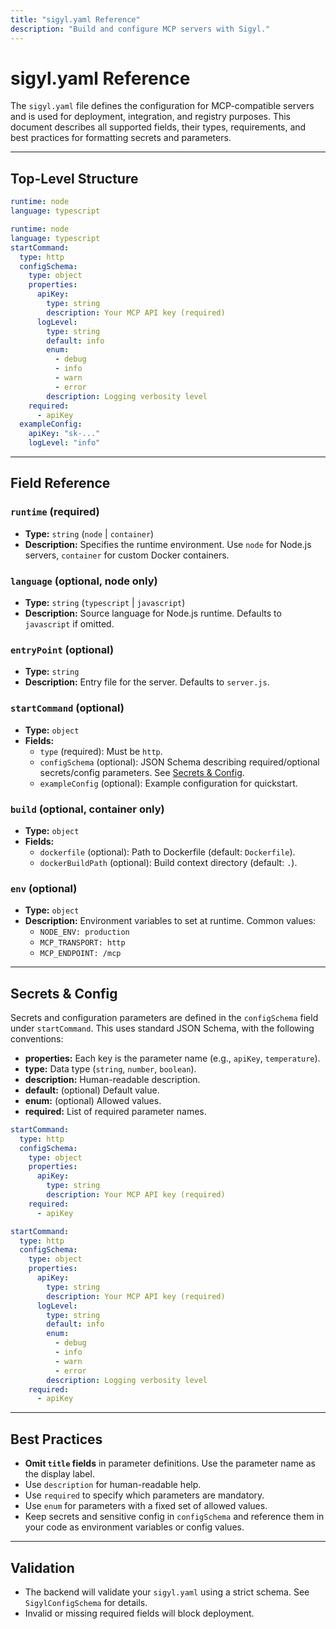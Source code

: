 ```yaml
---
title: "sigyl.yaml Reference"
description: "Build and configure MCP servers with Sigyl."
---
```


# sigyl.yaml Reference

The `sigyl.yaml` file defines the configuration for MCP-compatible servers and is used for deployment, integration, and registry purposes. This document describes all supported fields, their types, requirements, and best practices for formatting secrets and parameters.

---

## Top-Level Structure

<CodeGroup>

```yaml Required Structure
runtime: node
language: typescript
```


```yaml Expanded Secrets Configuration
runtime: node
language: typescript
startCommand:
  type: http
  configSchema:
    type: object
    properties:
      apiKey:
        type: string
        description: Your MCP API key (required)
      logLevel:
        type: string
        default: info
        enum:
          - debug
          - info
          - warn
          - error
        description: Logging verbosity level
    required:
      - apiKey
  exampleConfig:
    apiKey: "sk-..."
    logLevel: "info"
```

</CodeGroup>

---

## Field Reference

### `runtime` (required)
- **Type:** `string` (`node` | `container`)
- **Description:** Specifies the runtime environment. Use `node` for Node.js servers, `container` for custom Docker containers.

### `language` (optional, node only)
- **Type:** `string` (`typescript` | `javascript`)
- **Description:** Source language for Node.js runtime. Defaults to `javascript` if omitted.

### `entryPoint` (optional)
- **Type:** `string`
- **Description:** Entry file for the server. Defaults to `server.js`.

### `startCommand` (optional)
- **Type:** `object`
- **Fields:**
  - `type` (required): Must be `http`.
  - `configSchema` (optional): JSON Schema describing required/optional secrets/config parameters. See [Secrets & Config](#secrets--config).
  - `exampleConfig` (optional): Example configuration for quickstart.

### `build` (optional, container only)
- **Type:** `object`
- **Fields:**
  - `dockerfile` (optional): Path to Dockerfile (default: `Dockerfile`).
  - `dockerBuildPath` (optional): Build context directory (default: `.`).

### `env` (optional)
- **Type:** `object`
- **Description:** Environment variables to set at runtime. Common values:
  - `NODE_ENV: production`
  - `MCP_TRANSPORT: http`
  - `MCP_ENDPOINT: /mcp`

---

## Secrets & Config

Secrets and configuration parameters are defined in the `configSchema` field under `startCommand`. This uses standard JSON Schema, with the following conventions:

- **properties:** Each key is the parameter name (e.g., `apiKey`, `temperature`).
- **type:** Data type (`string`, `number`, `boolean`).
- **description:** Human-readable description.
- **default:** (optional) Default value.
- **enum:** (optional) Allowed values.
- **required:** List of required parameter names.

<CodeGroup>
  <CodeGroupItem title="Minimal configSchema" default>

```yaml
startCommand:
  type: http
  configSchema:
    type: object
    properties:
      apiKey:
        type: string
        description: Your MCP API key (required)
    required:
      - apiKey
```

  </CodeGroupItem>
  <CodeGroupItem title="Advanced configSchema">

```yaml
startCommand:
  type: http
  configSchema:
    type: object
    properties:
      apiKey:
        type: string
        description: Your MCP API key (required)
      logLevel:
        type: string
        default: info
        enum:
          - debug
          - info
          - warn
          - error
        description: Logging verbosity level
    required:
      - apiKey
```

  </CodeGroupItem>
</CodeGroup>

---

## Best Practices
- **Omit `title` fields** in parameter definitions. Use the parameter name as the display label.
- Use `description` for human-readable help.
- Use `required` to specify which parameters are mandatory.
- Use `enum` for parameters with a fixed set of allowed values.
- Keep secrets and sensitive config in `configSchema` and reference them in your code as environment variables or config values.

---

## Validation
- The backend will validate your `sigyl.yaml` using a strict schema. See <code>SigylConfigSchema</code> for details.
- Invalid or missing required fields will block deployment.